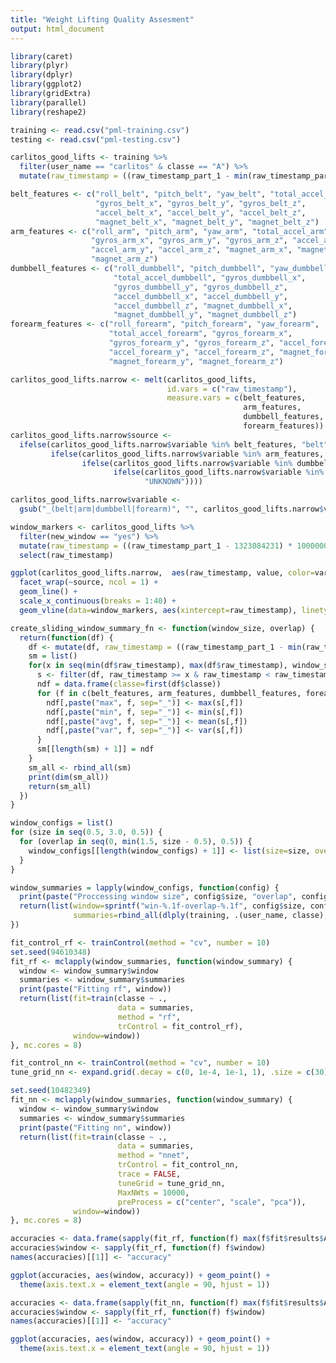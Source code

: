 ```yaml
---
title: "Weight Lifting Quality Assesment"
output: html_document
---
```


```r
library(caret)
library(plyr)
library(dplyr)
library(ggplot2)
library(gridExtra)
library(parallel)
library(reshape2)
```

```r
training <- read.csv("pml-training.csv")
testing <- read.csv("pml-testing.csv")
```

```r
carlitos_good_lifts <- training %>% 
  filter(user_name == "carlitos" & classe == "A") %>%
  mutate(raw_timestamp = ((raw_timestamp_part_1 - min(raw_timestamp_part_1)) * 1000000 + raw_timestamp_part_2) / 1000000.0)

belt_features <- c("roll_belt", "pitch_belt", "yaw_belt", "total_accel_belt",
                   "gyros_belt_x", "gyros_belt_y", "gyros_belt_z", 
                   "accel_belt_x", "accel_belt_y", "accel_belt_z", 
                   "magnet_belt_x", "magnet_belt_y", "magnet_belt_z")
arm_features <- c("roll_arm", "pitch_arm", "yaw_arm", "total_accel_arm", 
                  "gyros_arm_x", "gyros_arm_y", "gyros_arm_z", "accel_arm_x",
                  "accel_arm_y", "accel_arm_z", "magnet_arm_x", "magnet_arm_y",
                  "magnet_arm_z")
dumbbell_features <- c("roll_dumbbell", "pitch_dumbbell", "yaw_dumbbell",
                       "total_accel_dumbbell", "gyros_dumbbell_x", 
                       "gyros_dumbbell_y", "gyros_dumbbell_z", 
                       "accel_dumbbell_x", "accel_dumbbell_y", 
                       "accel_dumbbell_z", "magnet_dumbbell_x", 
                       "magnet_dumbbell_y", "magnet_dumbbell_z")
forearm_features <- c("roll_forearm", "pitch_forearm", "yaw_forearm",
                      "total_accel_forearm", "gyros_forearm_x", 
                      "gyros_forearm_y", "gyros_forearm_z", "accel_forearm_x",
                      "accel_forearm_y", "accel_forearm_z", "magnet_forearm_x",
                      "magnet_forearm_y", "magnet_forearm_z")

carlitos_good_lifts.narrow <- melt(carlitos_good_lifts, 
                                   id.vars = c("raw_timestamp"), 
                                   measure.vars = c(belt_features,
                                                    arm_features,
                                                    dumbbell_features,
                                                    forearm_features))
carlitos_good_lifts.narrow$source <- 
  ifelse(carlitos_good_lifts.narrow$variable %in% belt_features, "belt", 
         ifelse(carlitos_good_lifts.narrow$variable %in% arm_features, "arm",
                ifelse(carlitos_good_lifts.narrow$variable %in% dumbbell_features, "dumbbell",
                       ifelse(carlitos_good_lifts.narrow$variable %in% forearm_features, "forearm", 
                              "UNKNOWN"))))

carlitos_good_lifts.narrow$variable <- 
  gsub("_(belt|arm|dumbbell|forearm)", "", carlitos_good_lifts.narrow$variable)

window_markers <- carlitos_good_lifts %>%
  filter(new_window == "yes") %>%
  mutate(raw_timestamp = ((raw_timestamp_part_1 - 1323084231) * 1000000 + raw_timestamp_part_2) / 1000000.0) %>%
  select(raw_timestamp)
```


```r
ggplot(carlitos_good_lifts.narrow,  aes(raw_timestamp, value, color=variable)) + 
  facet_wrap(~source, ncol = 1) +
  geom_line() + 
  scale_x_continuous(breaks = 1:40) + 
  geom_vline(data=window_markers, aes(xintercept=raw_timestamp), linetype="longdash", alpha = 0.3)
```

```r
create_sliding_window_summary_fn <- function(window_size, overlap) {
  return(function(df) {
    df <- mutate(df, raw_timestamp = ((raw_timestamp_part_1 - min(raw_timestamp_part_1)) * 1000000 + raw_timestamp_part_2) / 1000000.0)
    sm = list()
    for(x in seq(min(df$raw_timestamp), max(df$raw_timestamp), window_size - overlap)) {
      s <- filter(df, raw_timestamp >= x & raw_timestamp < raw_timestamp + window_size)
      ndf = data.frame(classe=first(df$classe))
      for (f in c(belt_features, arm_features, dumbbell_features, forearm_features)) {
        ndf[,paste("max", f, sep="_")] <- max(s[,f])
        ndf[,paste("min", f, sep="_")] <- min(s[,f])
        ndf[,paste("avg", f, sep="_")] <- mean(s[,f])
        ndf[,paste("var", f, sep="_")] <- var(s[,f])
      }
      sm[[length(sm) + 1]] = ndf
    }
    sm_all <- rbind_all(sm)
    print(dim(sm_all))
    return(sm_all)
  })
}

window_configs = list()
for (size in seq(0.5, 3.0, 0.5)) {
  for (overlap in seq(0, min(1.5, size - 0.5), 0.5)) {
    window_configs[[length(window_configs) + 1]] <- list(size=size, overlap=overlap)
  }
}

window_summaries = lapply(window_configs, function(config) {
  print(paste("Proccessing window size", config$size, "overlap", config$overlap))
  return(list(window=sprintf("win-%.1f-overlap-%.1f", config$size, config$overlap),
              summaries=rbind_all(dlply(training, .(user_name, classe), create_sliding_window_summary_fn(size, overlap)))))
})
```

```r
fit_control_rf <- trainControl(method = "cv", number = 10)
set.seed(94610348)
fit_rf <- mclapply(window_summaries, function(window_summary) {
  window <- window_summary$window
  summaries <- window_summary$summaries
  print(paste("Fitting rf", window))
  return(list(fit=train(classe ~ .,
                        data = summaries,
                        method = "rf",
                        trControl = fit_control_rf),
              window=window))
}, mc.cores = 8)
```

```r
fit_control_nn <- trainControl(method = "cv", number = 10)
tune_grid_nn <- expand.grid(.decay = c(0, 1e-4, 1e-1, 1), .size = c(30))

set.seed(10482349)
fit_nn <- mclapply(window_summaries, function(window_summary) {
  window <- window_summary$window
  summaries <- window_summary$summaries
  print(paste("Fitting nn", window))
  return(list(fit=train(classe ~ ., 
                        data = summaries, 
                        method = "nnet", 
                        trControl = fit_control_nn, 
                        trace = FALSE, 
                        tuneGrid = tune_grid_nn,
                        MaxNWts = 10000,
                        preProcess = c("center", "scale", "pca")),
              window=window))
}, mc.cores = 8)
```

```r
accuracies <- data.frame(sapply(fit_rf, function(f) max(f$fit$results$Accuracy)))
accuracies$window <- sapply(fit_rf, function(f) f$window)
names(accuracies)[[1]] <- "accuracy"

ggplot(accuracies, aes(window, accuracy)) + geom_point() + 
  theme(axis.text.x = element_text(angle = 90, hjust = 1))
```

```r
accuracies <- data.frame(sapply(fit_nn, function(f) max(f$fit$results$Accuracy, na.rm = TRUE)))
accuracies$window <- sapply(fit_rf, function(f) f$window)
names(accuracies)[[1]] <- "accuracy"

ggplot(accuracies, aes(window, accuracy)) + geom_point() + 
  theme(axis.text.x = element_text(angle = 90, hjust = 1))
```
